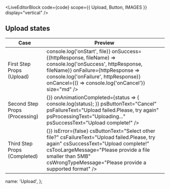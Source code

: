 
<LiveEditorBlock code={code} scope={{ Upload, Button, IMAGES }} display="vertical" />
<GeneratePropsTable componentName="Upload" />

## Upload states

<div className="scroll-table">
  <table className="docs-table table">
    <thead>
      <tr>
        <th>Case</th>
        <th>Preview</th>
      </tr>
    </thead>
    <tbody>
      <tr>
        <td>First Step Props (Upload)</td>
        <td>
          <div>
            <Upload
              usAccept="image/*"
              usButtonText="Or Select File"
              usDisabled={false}
              usDropMessage="Drop file to start upload"
              usLabel=""
              usPlaceholder="Drag and drop a file less than 5MB"
              httpOptions={{
                url: 'https://httpbin.org/post'
              }}
              onStart={file => console.log('onStart', file)}
              onSuccess={(httpResponse, fileName) => console.log('onSuccess', httpResponse, fileName)}
              onFailure={httpResponse => console.log('onFailure', httpResponse)}
              onCancel={() => console.log('onCancel')}
              size="md"
            />
          </div>
        </td>
      </tr>
      <tr>
        <td>Second Step Props (Processing)</td>
        <td>
          <div className="droppable droppable-md droppable-processing">
            <ProcessingStep
              isError={false}
              isComplete={false}
              isProcessing
              isSuccess={false}
              onClear={() => {}}
              onAnimationCompleted={status => {
                console.log(status);
              }}
              psButtonText="Cancel"
              psFailureText="Upload failed.Please, try again"
              psProcessingText="Uploading..."
              psSuccessText="Upload complete!"
            />
          </div>
        </td>
      </tr>
      <tr>
        <td>Third Step Props (Completed)</td>
        <td>
          <div className="droppable droppable-md droppable-complete">
            <CompleteStep
              isComplete
              isImage
              fileName="image-name.jpg"
              uploadedImage={IMAGES[1].value}
              onClear={() => {}}
              isError={false}
              csButtonText="Select other file?"
              csFailureText="Upload failed.Please, try again"
              csSuccessText="Upload complete!"
              csTooLargeMessage="Please provide a file smaller than 5MB"
              csWrongTypeMessage="Please provide a supported format"
            />
          </div>
        </td>
      </tr>
    </tbody>
  </table>
</div>

  name: 'Upload',
};
